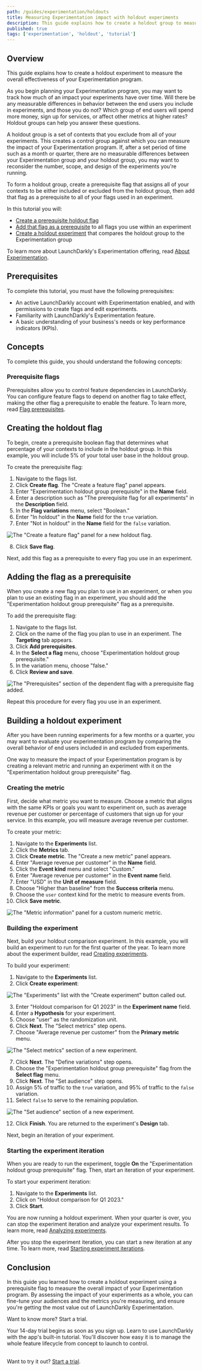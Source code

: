 ```yaml
---
path: /guides/experimentation/holdouts
title: Measuring Experimentation impact with holdout experiments
description: This guide explains how to create a holdout group to measure the effectiveness of your Experimentation program.
published: true
tags: ['experimentation', 'holdout', 'tutorial']
---
```


## Overview

This guide explains how to create a holdout experiment to measure the overall effectiveness of your Experimentation program.

As you begin planning your Experimentation program, you may want to track how much of an impact your experiments have over time. Will there be any measurable differences in behavior between the end users you include in experiments, and those you do not? Which group of end users will spend more money, sign up for services, or affect other metrics at higher rates? Holdout groups can help you answer these questions.

A holdout group is a set of contexts that you exclude from all of your experiments. This creates a control group against which you can measure the impact of your Experimentation program. If, after a set period of time such as a month or quarter, there are no measurable differences between your Experimentation group and your holdout group, you may want to reconsider the number, scope, and design of the experiments you're running.

To form a holdout group, create a prerequisite flag that assigns all of your contexts to be either included or excluded from the holdout group, then add that flag as a prerequisite to all of your flags used in an experiment.

In this tutorial you will:

- [Create a prerequisite holdout flag](#creating-the-holdout-flag)
- [Add that flag as a prerequisite](#adding-the-flag-as-a-prerequisite) to all flags you use within an experiment
- [Create a holdout experiment](#building-a-holdout-experiment) that compares the holdout group to the Experimentation group

To learn more about LaunchDarkly's Experimentation offering, read [About Experimentation](/home/about-experimentation).

## Prerequisites

To complete this tutorial, you must have the following prerequisites:

- An active LaunchDarkly account with Experimentation enabled, and with permissions to create flags and edit experiments.
- Familiarity with LaunchDarkly's Experimentation feature.
- A basic understanding of your business's needs or key performance indicators (KPIs).

## Concepts

To complete this guide, you should understand the following concepts:

### Prerequisite flags

Prerequisites allow you to control feature dependencies in LaunchDarkly. You can configure feature flags to depend on another flag to take effect, making the other flag a prerequisite to enable the feature. To learn more, read [Flag prerequisites](/home/flags/prerequisites).

## Creating the holdout flag

To begin, create a prerequisite boolean flag that determines what percentage of your contexts to include in the holdout group. In this example, you will include 5% of your total user base in the holdout group.

To create the prerequisite flag:

1. Navigate to the flags list.
2. Click **Create flag**. The "Create a feature flag" panel appears.
3. Enter "Experimentation holdout group prerequisite" in the **Name** field.
4. Enter a description such as "The prerequisite flag for all experiments" in the **Description** field.
5. In the **Flag variations** menu, select "Boolean."
6. Enter "In holdout" in the **Name** field for the `true` variation.
7. Enter "Not in holdout" in the **Name** field for the `false` variation.

![The "Create a feature flag" panel for a new holdout flag.](holdouts-flag-creation.png)

8. Click **Save flag**.

Next, add this flag as a prerequisite to every flag you use in an experiment.

## Adding the flag as a prerequisite

When you create a new flag you plan to use in an experiment, or when you plan to use an existing flag in an experiment, you should add the "Experimentation holdout group prerequisite" flag as a prerequisite.

To add the prerequisite flag:

1. Navigate to the flags list.
2. Click on the name of the flag you plan to use in an experiment. The **Targeting** tab appears.
3. Click **Add prerequisites**.
4. In the **Select a flag** menu, choose "Experimentation holdout group prerequisite."
5. In the variation menu, choose "false."
6. Click **Review and save**.

![The "Prerequisites" section of the dependent flag with a prerequisite flag added.](holdouts-prerequisite-section.png)

Repeat this procedure for every flag you use in an experiment.

## Building a holdout experiment

After you have been running experiments for a few months or a quarter, you may want to evaluate your experimentation program by comparing the overall behavior of end users included in and excluded from experiments.

One way to measure the impact of your Experimentation program is by creating a relevant metric and running an experiment with it on the "Experimentation holdout group prerequisite" flag.

### Creating the metric

First, decide what metric you want to measure. Choose a metric that aligns with the same KPIs or goals you want to experiment on, such as average revenue per customer or percentage of customers that sign up for your service. In this example, you will measure average revenue per customer.

To create your metric:

1. Navigate to the **Experiments** list.
2. Click the **Metrics** tab.
3. Click **Create metric**. The "Create a new metric" panel appears.
4. Enter "Average revenue per customer" in the **Name** field.
5. Click the **Event kind** menu and select "Custom."
6. Enter "Average revenue per customer" in the **Event name** field.
7. Enter "USD" in the **Unit of measure** field.
8. Choose "Higher than baseline" from the **Success criteria** menu.
9. Choose the `user` context kind for the metric to measure events from.
10. Click **Save metric**.

![The "Metric information" panel for a custom numeric metric.](holdouts-metric.png)

### Building the experiment

Next, build your holdout comparison experiment. In this example, you will build an experiment to run for the first quarter of the year. To learn more about the experiment builder, read [Creating experiments](/home/creating-experiments).

To build your experiment:

1. Navigate to the **Experiments** list.
2. Click **Create experiment**:

![The "Experiments" list with the "Create experiment" button called out.](experiment-list-new-callout.png)

3. Enter "Holdout comparison for Q1 2023" in the **Experiment name** field.
4. Enter a **Hypothesis** for your experiment.
5. Choose "user" as the randomization unit.
6. Click **Next**. The "Select metrics" step opens.
7. Choose "Average revenue per customer" from the **Primary metric** menu.

![The "Select metrics" section of a new experiment.](holdouts-select-metrics.png)

7. Click **Next**. The "Define variations" step opens.
8. Choose the "Experimentation holdout group prerequisite" flag from the **Select flag** menu.
9. Click **Next**. The "Set audience" step opens.
10. Assign 5% of traffic to the `true` variation, and 95% of traffic to the `false` variation.
11. Select `false` to serve to the remaining population.

![The "Set audience" section of a new experiment.](holdouts-audience.png)

12. Click **Finish**. You are returned to the experiment's **Design** tab.

Next, begin an iteration of your experiment.

### Starting the experiment iteration

When you are ready to run the experiment, toggle **On** the "Experimentation holdout group prerequisite" flag. Then, start an iteration of your experiment.

To start your experiment iteration:

1. Navigate to the **Experiments** list.
2. Click on "Holdout comparison for Q1 2023."
3. Click **Start**.

You are now running a holdout experiment. When your quarter is over, you can stop the experiment iteration and analyze your experiment results. To learn more, read [Analyzing experiments](/home/analyzing-experiments).

After you stop the experiment iteration, you can start a new iteration at any time. To learn more, read [Starting experiment iterations](/home/creating-experiments#starting-experiment-iterations).

## Conclusion

In this guide you learned how to create a holdout experiment using a prerequisite flag to measure the overall impact of your Experimentation program. By assessing the impact of your experiments as a whole, you can fine-tune your audiences and the metrics you're measuring, and ensure you're getting the most value out of LaunchDarkly Experimentation.

<Callout intent="primary" site="launchDarkly">
<CalloutTitle>Want to know more? Start a trial.</CalloutTitle>
<CalloutDescription>

Your 14-day trial begins as soon as you sign up. Learn to use LaunchDarkly with the app's built-in tutorial. You'll discover how easy it is to manage the whole feature lifecycle from concept to launch to control.<br/><br/>

Want to try it out? [Start a trial](https://launchdarkly.com/start-trial/).

</CalloutDescription>
</Callout>
